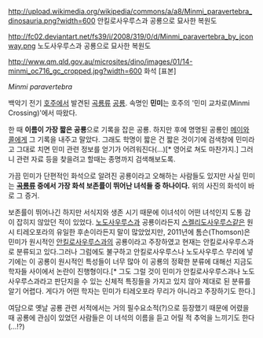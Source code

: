 http://upload.wikimedia.org/wikipedia/commons/a/a8/Minmi_paravertebra_dinosauria.png?width=600
안킬로사우루스과 공룡으로 묘사한 복원도

http://fc02.deviantart.net/fs39/i/2008/319/0/d/Minmi_paravertebra_by_jconway.png
노도사우루스과 공룡으로 묘사한 복원도

http://www.qm.qld.gov.au/microsites/dino/images/01/14-minmi_oc716_gc_cropped.jpg?width=600
화석 [표본]

''Minmi paravertebra''

백악기 전기 [[호주]]에서 발견된 [[곡룡류]] [[공룡]]. 속명인 '''민미'''는 호주의 '민미 교차로(Minmi Crossing)'에서 따왔다.

한 때 '''이름이 가장 짧은 공룡'''으로 기록을 잡은 공룡. 하지만 후에 명명된 공룡인 [[메이]]와 [[콜]]에게 그 기록을 내주고 말았다. 그래도 학명이 짧은 건 짧은 것이기에 검색창에 민미라고 그대로 치면 민미 관련 정보를 얻기가 어려워진다(...)[* 영어로 쳐도 마찬가지.] 그러니 관련 자료 등을 찾을려고 할때는 종명까지 검색해보도록.

가끔 민미가 단편적인 화석으로 알려진 공룡이라고 오해하는 사람들도 있지만 사실 민미는 '''[[곡룡류]] 중에서 가장 화석 보존률이 뛰어난 녀석들 중 하나이다.''' 위의 사진의 화석이 바로 그 증거.

보존률이 뛰어나긴 하지만 서식지와 생존 시기 때문에 이녀석이 어떤 녀석인지 도통 감이 잡히지 않았던 적이 있었다. [[노도사우루스]]과 공룡이라든지 [[스켈리도사우루스]]같은 원시 티레오포라의 유일한 후손이라든지 말이 많았었지만, 2011년에 톰슨(Thomson)은 민미가 원시적인 [[안킬로사우루스]]과의 공룡이라고 주장하였고 현재는 안킬로사우루스과로 분류되고 있다.그러나 그럼에도 불구하고 안킬로사우루스나 노도사우루스 무리에 넣기에는 이 공룡이 원시적인 특성들이 너무 많아 이 공룡의 정확한 분류에 대해선 지금도 학자들 사이에서 논란이 진행형이다.[* 그도 그럴 것이 민미가 안킬로사우루스과나 노도사우루스과라고 판단지을 수 있는 신체적 특징들을 가지고 있지 않아 제대로 된 분류를 알기 어렵다. 게다가 어떤 학자는 민미가 티레오포라 무리가 아니라고 주장하기도 한다.]

여담으로 옛날 공룡 관련 서적에서는 거의 필수요소적(?)으로 등장했기 때문에 어렸을 때 공룡에 관심이 있었던 사람들은 이 녀석의 이름을 듣고 어릴 적 추억을 느끼기도 한다(...!?)
